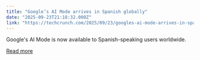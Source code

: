```yaml
---
title: "Google’s AI Mode arrives in Spanish globally"
date: "2025-09-23T21:18:32.000Z"
link: "https://techcrunch.com/2025/09/23/googles-ai-mode-arrives-in-spanish-globally/"
---
```


Google's AI Mode is now available to Spanish-speaking users worldwide.

[Read more](https://techcrunch.com/2025/09/23/googles-ai-mode-arrives-in-spanish-globally/)
